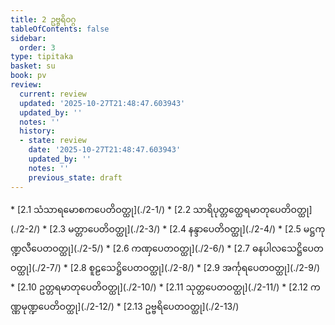 ```yaml
---
title: 2 ဥဗ္ဗရိဝဂ္ဂ
tableOfContents: false
sidebar:
  order: 3
type: tipitaka
basket: su
book: pv
review:
  current: review
  updated: '2025-10-27T21:48:47.603943'
  updated_by: ''
  notes: ''
  history:
  - state: review
    date: '2025-10-27T21:48:47.603943'
    updated_by: ''
    notes: ''
    previous_state: draft
---
```



<ReviewStatus review={frontmatter.review} showDetails={true} />

<HypothesisAnnotation frontmatter={frontmatter} />

<DynamicBreadcrumb />



<TableOfContents book="pv" section="2">
* [2.1 သံသာရမောစကပေတိဝတ္ထု](./2-1/)
* [2.2 သာရိပုတ္တတ္ထေရမာတုပေတိဝတ္ထု](./2-2/)
* [2.3 မတ္တာပေတိဝတ္ထု](./2-3/)
* [2.4 နန္ဒာပေတိဝတ္ထု](./2-4/)
* [2.5 မဋ္ဌကုဏ္ဍလီပေတဝတ္ထု](./2-5/)
* [2.6 ကဏှပေတဝတ္ထု](./2-6/)
* [2.7 ဓနပါလသေဋ္ဌိပေတဝတ္ထု](./2-7/)
* [2.8 စူဠသေဋ္ဌိပေတဝတ္ထု](./2-8/)
* [2.9 အင်္ကုရပေတဝတ္ထု](./2-9/)
* [2.10 ဥတ္တရမာတုပေတိဝတ္ထု](./2-10/)
* [2.11 သုတ္တပေတဝတ္ထု](./2-11/)
* [2.12 ကဏ္ဏမုဏ္ဍပေတိဝတ္ထု](./2-12/)
* [2.13 ဥဗ္ဗရိပေတဝတ္ထု](./2-13/)
</TableOfContents>